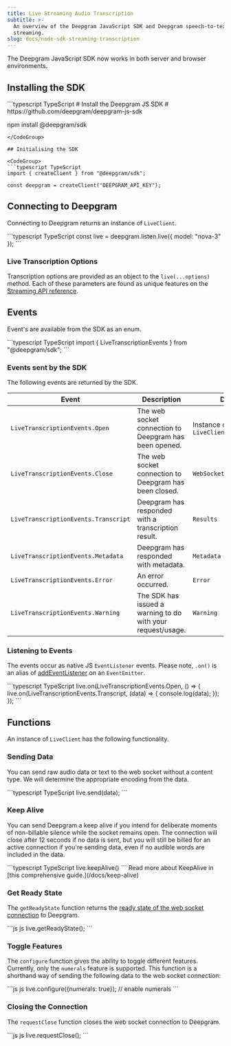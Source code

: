 ```yaml
---
title: Live Streaming Audio Transcription
subtitle: >-
  An overview of the Deepgram JavaScript SDK and Deepgram speech-to-text live
  streaming.
slug: docs/node-sdk-streaming-transcription
---
```



The Deepgram JavaScript SDK now works in both server and browser environments.

## Installing the SDK

<CodeGroup>
  ```typescript TypeScript
  # Install the Deepgram JS SDK
  # https://github.com/deepgram/deepgram-js-sdk

  npm install @deepgram/sdk
  ```
</CodeGroup>

## Initialising the SDK

<CodeGroup>
  ```typescript TypeScript
  import { createClient } from "@deepgram/sdk";

  const deepgram = createClient("DEEPGRAM_API_KEY");
  ```
</CodeGroup>

## Connecting to Deepgram

Connecting to Deepgram returns an instance of `LiveClient`.

<CodeGroup>
  ```typescript TypeScript
  const live = deepgram.listen.live({ model: "nova-3" });
  ```
</CodeGroup>

### Live Transcription Options

Transcription options are provided as an object to the `live(...options)` method. Each of these parameters are found as unique features on the [Streaming API reference](/reference/streaming).

## Events

Event's are available from the SDK as an enum.

<CodeGroup>
  ```typescript TypeScript
  import { LiveTranscriptionEvents } from "@deepgram/sdk";
  ```
</CodeGroup>

### Events sent by the SDK

The following events are returned by the SDK.

| Event                                | Description                                                 | Data                     |
| ------------------------------------ | ----------------------------------------------------------- | ------------------------ |
| `LiveTranscriptionEvents.Open`       | The web socket connection to Deepgram has been opened.      | Instance of `LiveClient` |
| `LiveTranscriptionEvents.Close`      | The web socket connection to Deepgram has been closed.      | `WebSocket.CloseEvent`   |
| `LiveTranscriptionEvents.Transcript` | Deepgram has responded with a transcription result.         | `Results`                |
| `LiveTranscriptionEvents.Metadata`   | Deepgram has responded with metadata.                       | `Metadata`               |
| `LiveTranscriptionEvents.Error`      | An error occurred.                                          | `Error`                  |
| `LiveTranscriptionEvents.Warning`    | The SDK has issued a warning to do with your request/usage. | `Warning`                |

### Listening to Events

The events occur as native JS `EventListener` events. Please note, `.on()` is an alias of [addEventListener](https://developer.mozilla.org/en-US/docs/Web/API/EventTarget/addEventListener) on an `EventEmitter`.

<CodeGroup>
  ```typescript TypeScript
  live.on(LiveTranscriptionEvents.Open, () => {
    live.on(LiveTranscriptionEvents.Transcript, (data) => {
      console.log(data);
    });
  });
  ```
</CodeGroup>

## Functions

An instance of `LiveClient` has the following functionality.

### Sending Data

You can send raw audio data or text to the web socket without a content type. We will determine the appropriate encoding from the data.

<CodeGroup>
  ```typescript TypeScript
   live.send(data); 
  ```
</CodeGroup>

### Keep Alive

You can send Deepgram a keep alive if you intend for deliberate moments of non-billable silence while the socket remains open. The connection will close after 12 seconds if no data is sent, but you will still be billed for an active connection if you're sending data, even if no audible words are included in the data.

<CodeGroup>
  ```typescript TypeScript
  live.keepAlive()
  ```
</CodeGroup>

<Info>
  Read more about KeepAlive in [this comprehensive guide.](/docs/keep-alive)
</Info>

### Get Ready State

The `getReadyState` function returns the [ready state of the web socket connection](https://developer.mozilla.org/en-US/docs/Web/API/WebSocket/readyState) to Deepgram.

<CodeGroup>
  ```js js
  live.getReadyState();
  ```
</CodeGroup>

### Toggle Features

The `configure` function gives the ability to toggle different features. Currently, only the `numerals` feature is supported. This function is a shorthand way of sending the following data to the web socket connection:

<CodeGroup>
  ```js js
  live.configure({numerals: true}); // enable numerals
  ```
</CodeGroup>

### Closing the Connection

The `requestClose` function closes the web socket connection to Deepgram.

<CodeGroup>
  ```js js
  live.requestClose();
  ```
</CodeGroup>

